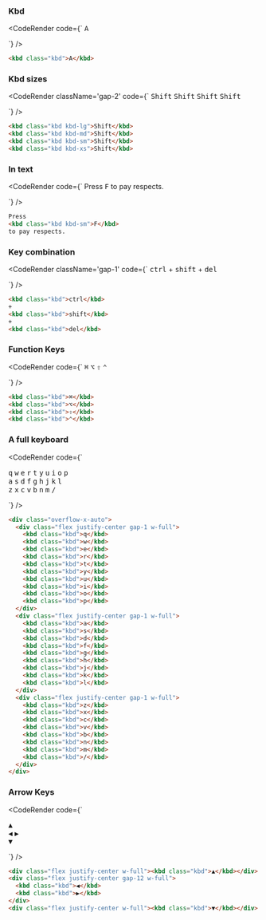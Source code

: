 
### Kbd

<CodeRender code={`
<kbd class="kbd">A</kbd>

`} />
  
```html
<kbd class="kbd">A</kbd>

```
### Kbd sizes

<CodeRender className='gap-2' code={`
<kbd class="kbd kbd-lg">Shift</kbd>
<kbd class="kbd kbd-md">Shift</kbd>
<kbd class="kbd kbd-sm">Shift</kbd>
<kbd class="kbd kbd-xs">Shift</kbd>

`} />
  
```html
<kbd class="kbd kbd-lg">Shift</kbd>
<kbd class="kbd kbd-md">Shift</kbd>
<kbd class="kbd kbd-sm">Shift</kbd>
<kbd class="kbd kbd-xs">Shift</kbd>

```
### In text

<CodeRender code={`
Press
<kbd class="kbd kbd-sm">F</kbd>
to pay respects.

`} />
  
```html
Press
<kbd class="kbd kbd-sm">F</kbd>
to pay respects.

```
### Key combination

<CodeRender className='gap-1' code={`
<kbd class="kbd">ctrl</kbd>
+
<kbd class="kbd">shift</kbd>
+
<kbd class="kbd">del</kbd>

`} />
  
```html
<kbd class="kbd">ctrl</kbd>
+
<kbd class="kbd">shift</kbd>
+
<kbd class="kbd">del</kbd>

```
### Function Keys

<CodeRender code={`
<kbd class="kbd">⌘</kbd>
<kbd class="kbd">⌥</kbd>
<kbd class="kbd">⇧</kbd>
<kbd class="kbd">⌃</kbd>

`} />
  
```html
<kbd class="kbd">⌘</kbd>
<kbd class="kbd">⌥</kbd>
<kbd class="kbd">⇧</kbd>
<kbd class="kbd">⌃</kbd>

```
### A full keyboard

<CodeRender code={`
<div class="overflow-x-auto">
  <div class="flex justify-center gap-1 w-full">
    <kbd class="kbd">q</kbd>
    <kbd class="kbd">w</kbd>
    <kbd class="kbd">e</kbd>
    <kbd class="kbd">r</kbd>
    <kbd class="kbd">t</kbd>
    <kbd class="kbd">y</kbd>
    <kbd class="kbd">u</kbd>
    <kbd class="kbd">i</kbd>
    <kbd class="kbd">o</kbd>
    <kbd class="kbd">p</kbd>
  </div>
  <div class="flex justify-center gap-1 w-full">
    <kbd class="kbd">a</kbd>
    <kbd class="kbd">s</kbd>
    <kbd class="kbd">d</kbd>
    <kbd class="kbd">f</kbd>
    <kbd class="kbd">g</kbd>
    <kbd class="kbd">h</kbd>
    <kbd class="kbd">j</kbd>
    <kbd class="kbd">k</kbd>
    <kbd class="kbd">l</kbd>
  </div>
  <div class="flex justify-center gap-1 w-full">
    <kbd class="kbd">z</kbd>
    <kbd class="kbd">x</kbd>
    <kbd class="kbd">c</kbd>
    <kbd class="kbd">v</kbd>
    <kbd class="kbd">b</kbd>
    <kbd class="kbd">n</kbd>
    <kbd class="kbd">m</kbd>
    <kbd class="kbd">/</kbd>
  </div>
</div>

`} />
  
```html
<div class="overflow-x-auto">
  <div class="flex justify-center gap-1 w-full">
    <kbd class="kbd">q</kbd>
    <kbd class="kbd">w</kbd>
    <kbd class="kbd">e</kbd>
    <kbd class="kbd">r</kbd>
    <kbd class="kbd">t</kbd>
    <kbd class="kbd">y</kbd>
    <kbd class="kbd">u</kbd>
    <kbd class="kbd">i</kbd>
    <kbd class="kbd">o</kbd>
    <kbd class="kbd">p</kbd>
  </div>
  <div class="flex justify-center gap-1 w-full">
    <kbd class="kbd">a</kbd>
    <kbd class="kbd">s</kbd>
    <kbd class="kbd">d</kbd>
    <kbd class="kbd">f</kbd>
    <kbd class="kbd">g</kbd>
    <kbd class="kbd">h</kbd>
    <kbd class="kbd">j</kbd>
    <kbd class="kbd">k</kbd>
    <kbd class="kbd">l</kbd>
  </div>
  <div class="flex justify-center gap-1 w-full">
    <kbd class="kbd">z</kbd>
    <kbd class="kbd">x</kbd>
    <kbd class="kbd">c</kbd>
    <kbd class="kbd">v</kbd>
    <kbd class="kbd">b</kbd>
    <kbd class="kbd">n</kbd>
    <kbd class="kbd">m</kbd>
    <kbd class="kbd">/</kbd>
  </div>
</div>

```
### Arrow Keys

<CodeRender code={`
<div class="flex justify-center w-full"><kbd class="kbd">▲</kbd></div>
<div class="flex justify-center gap-12 w-full">
  <kbd class="kbd">◀︎</kbd>
  <kbd class="kbd">▶︎</kbd>
</div>
<div class="flex justify-center w-full"><kbd class="kbd">▼</kbd></div>

`} />
  
```html
<div class="flex justify-center w-full"><kbd class="kbd">▲</kbd></div>
<div class="flex justify-center gap-12 w-full">
  <kbd class="kbd">◀︎</kbd>
  <kbd class="kbd">▶︎</kbd>
</div>
<div class="flex justify-center w-full"><kbd class="kbd">▼</kbd></div>

```   

    